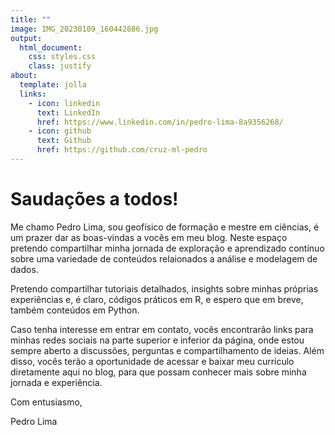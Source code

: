 ```yaml
---
title: ""
image: IMG_20230109_160442686.jpg
output:
  html_document:
    css: styles.css
    class: justify 
about:
  template: jolla
  links:
    - icon: linkedin
      text: LinkedIn
      href: https://www.linkedin.com/in/pedro-lima-8a9356268/
    - icon: github
      text: Github
      href: https://github.com/cruz-ml-pedro
---
```


# Saudações a todos!

Me chamo Pedro Lima, sou geofísico de formação e mestre em ciências, é um prazer dar as boas-vindas a vocês em meu blog. Neste espaço pretendo compartilhar minha jornada de exploração e aprendizado contínuo sobre uma variedade de conteúdos relaionados a análise e modelagem de dados.

Pretendo compartilhar tutoriais detalhados, insights sobre minhas próprias experiências e, é claro, códigos práticos em R, e espero que em breve, também conteúdos em Python.

Caso tenha interesse em entrar em contato, vocês encontrarão links para minhas redes sociais na parte superior e inferior da página, onde estou sempre aberto a discussões, perguntas e compartilhamento de ideias. Além disso, vocês terão a oportunidade de acessar e baixar meu currículo diretamente aqui no blog, para que possam conhecer mais sobre minha jornada e experiência.

Com entusiasmo,

Pedro Lima
